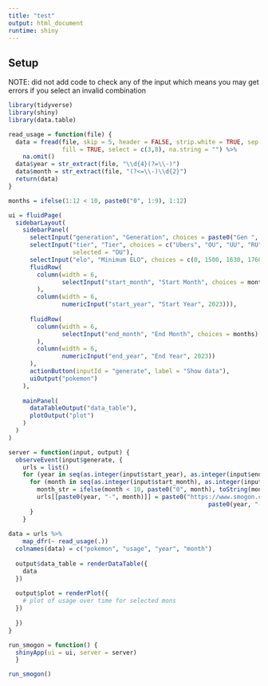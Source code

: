 ```yaml
---
title: "test"
output: html_document
runtime: shiny
---
```


## Setup

NOTE: did not add code to check any of the input which means you may get 
errors if you select an invalid combination

```r
library(tidyverse)
library(shiny)
library(data.table)
```

```r
read_usage = function(file) {
  data = fread(file, skip = 5, header = FALSE, strip.white = TRUE, sep = "|",
               fill = TRUE, select = c(3,8), na.string = "") %>%
    na.omit()
  data$year = str_extract(file, "\\d{4}(?=\\-)") 
  data$month = str_extract(file, "(?<=\\-)\\d{2}")
  return(data)
}
```

```r
months = ifelse(1:12 < 10, paste0("0", 1:9), 1:12)

ui = fluidPage(
  sidebarLayout(
    sidebarPanel(
      selectInput("generation", "Generation", choices = paste0("Gen ", 1:9)),
      selectInput("tier", "Tier", choices = c("Ubers", "OU", "UU", "RU", "NU"),
                  selected = "OU"),
      selectInput("elo", "Minimum ELO", choices = c(0, 1500, 1630, 1760)),
      fluidRow(
        column(width = 6, 
               selectInput("start_month", "Start Month", choices = months)
        ),
        column(width = 6,
               numericInput("start_year", "Start Year", 2023))),
      
      fluidRow(
        column(width = 6, 
               selectInput("end_month", "End Month", choices = months)
        ),
        column(width = 6,
               numericInput("end_year", "End Year", 2023))
      ),
      actionButton(inputId = "generate", label = "Show data"),
      uiOutput("pokemon")
    ),
  
    mainPanel(
      dataTableOutput("data_table"),
      plotOutput("plot")
    )
  )
)
```

```r
server = function(input, output) {
  observeEvent(input$generate, {
    urls = list()
    for (year in seq(as.integer(input$start_year), as.integer(input$end_year))) {
      for (month in seq(as.integer(input$start_month), as.integer(input$end_month))) {
        month_str = ifelse(month < 10, paste0("0", month), toString(month))
        urls[[paste0(year, "-", month)]] = paste0("https://www.smogon.com/stats/",
                                                        paste0(year, "-", month_str, "/", "gen", substr(input$generation, 5, 5), str_to_lower(input$tier), "-", input$elo, ".txt"))
      }
    }
    
data = urls %>%
    map_dfr(~ read_usage(.))
  colnames(data) = c("pokemon", "usage", "year", "month")
  
  output$data_table = renderDataTable({
    data
  })
  
  output$plot = renderPlot({
    # plot of usage over time for selected mons
  })
  
  })
}
```

```r
run_smogon = function() {
  shinyApp(ui = ui, server = server)
  }
```

```r
run_smogon()
```